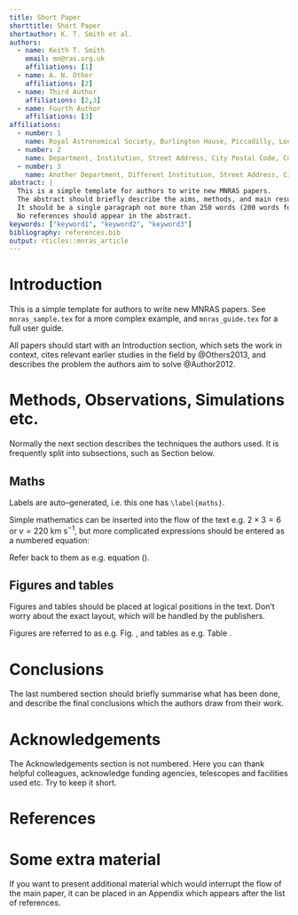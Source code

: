 ```yaml
---
title: Short Paper
shorttitle: Short Paper
shortauthor: K. T. Smith et al.
authors:
  - name: Keith T. Smith
    email: mn@ras.org.uk
    affiliations: [1]
  - name: A. N. Other
    affiliations: [2]
  - name: Third Author
    affiliations: [2,3]
  - name: Fourth Author
    affiliations: [3]
affiliations:
  - number: 1
    name: Royal Astronomical Society, Burlington House, Piccadilly, London W1J 0BQ, UK
  - number: 2
    name: Department, Institution, Street Address, City Postal Code, Country
  - number: 3
    name: Another Department, Different Institution, Street Address, City Postal Code, Country
abstract: |
  This is a simple template for authors to write new MNRAS papers.
  The abstract should briefly describe the aims, methods, and main results of the paper.
  It should be a single paragraph not more than 250 words (200 words for Letters).
  No references should appear in the abstract.
keywords: ["keyword1", "keyword2", "keyword3"]
bibliography: references.bib
output: rticles::mnras_article
---
```



# Introduction

This is a simple template for authors to write new MNRAS papers.  See
`mnras_sample.tex` for a more complex example, and `mnras_guide.tex` for a full
user guide.

All papers should start with an Introduction section, which sets the work
in context, cites relevant earlier studies in the field by @Others2013,
and describes the problem the authors aim to solve @Author2012.

# Methods, Observations, Simulations etc.

Normally the next section describes the techniques the authors used.  It is
frequently split into subsections, such as Section \ref{maths} below.

## Maths

Labels are auto--generated, i.e. this one has `\label{maths}`.

Simple mathematics can be inserted into the flow of the text e.g. $2\times3=6$
or $v=220$ km s$^{-1}$, but more complicated expressions should be entered as
a numbered equation:

\begin{equation}
  x=\frac{-b\pm\sqrt{b^2-4ac}}{2a}
  \label{eq:quadratic}
\end{equation}

Refer back to them as e.g. equation (\ref{eq:quadratic}).

## Figures and tables

Figures and tables should be placed at logical positions in the text. Don't
worry about the exact layout, which will be handled by the publishers.

Figures are referred to as e.g. Fig. \ref{fig:example_figure}, and tables as
e.g. Table \ref{tab:example_table}.

\begin{figure}
  % To include a figure from a file named example.*
  % Allowable file formats are eps or ps if compiling using latex
  % or pdf, png, jpg if compiling using pdflatex
  \includegraphics[width=\columnwidth]{example.png}
    \caption{This is an example figure. Captions appear below each figure.
  Give enough detail for the reader to understand what they're looking at,
  but leave detailed discussion to the main body of the text.}
    \label{fig:example_figure}
\end{figure}

\begin{table}
  \centering
  \caption{This is an example table. Captions appear above each table.
  Remember to define the quantities, symbols and units used.}
  \label{tab:example_table}
  \begin{tabular}{lccr} % four columns, alignment for each
    \hline
    A & B & C & D\\
    \hline
    1 & 2 & 3 & 4\\
    2 & 4 & 6 & 8\\
    3 & 5 & 7 & 9\\
    \hline
  \end{tabular}
\end{table}

# Conclusions

The last numbered section should briefly summarise what has been done, and
describe the final conclusions which the authors draw from their work.

# Acknowledgements {-}

The Acknowledgements section is not numbered. Here you can thank helpful
colleagues, acknowledge funding agencies, telescopes and facilities used etc.
Try to keep it short.

# References {-}

<div id="refs"></div>

\appendix

# Some extra material

If you want to present additional material which would interrupt the flow of the
main paper, it can be placed in an Appendix which appears after the list of
references.

